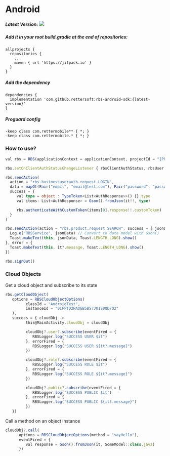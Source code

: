 # Android

##### Latest Version: [![](https://jitpack.io/v/rettersoft/rbs-android-sdk.svg)](https://jitpack.io/#rettersoft/rbs-android-sdk)

##### Add it in your root build.gradle at the end of repositories:

```
allprojects {
  repositories {
  	...
  	maven { url 'https://jitpack.io' }
  }
}
```

##### Add the dependency

```
dependencies {
  implementation 'com.github.rettersoft:rbs-android-sdk:{latest-version}'
}
```

##### Proguard config

```
-keep class com.rettermobile** { *; }
-keep class com.rettermobile.* { *; }
```


### How to use?

```typescript
val rbs = RBS(applicationContext = applicationContext, projectId = "{PROJECT_ID}")
```

```typescript
rbs.setOnClientAuthStatusChangeListener { rbsClientAuthStatus, rbsUser -> }
```

```typescript
rbs.sendAction(
  action = "rbs.businessuserauth.request.LOGIN",
  data = mapOf(Pair("email", "email@test.com"), Pair("password", "password")),
  success = {
     val type = object : TypeToken<List<AuthResponse>>() {}.type
     val items: List<AuthResponse> = Gson().fromJson(it!!, type)

     rbs.authenticateWithCustomToken(items[0].response!!.customToken)
  }
)
```

```typescript
rbs.sendAction(action = "rbs.product.request.SEARCH", success = { jsonData ->
  Log.e("RBSService", jsonData) // Convert to data model with Gson()
  Toast.makeText(this, jsonData, Toast.LENGTH_LONG).show()
}, error = {
  Toast.makeText(this, it?.message, Toast.LENGTH_LONG).show()
})
```

```typescript
rbs.signOut()
```

### Cloud Objects

Get a cloud object and subscribe to its state

```typescript
rbs.getCloudObject(
   options = RBSCloudObjectOptions(
         classId = "AndroidTest",
         instanceId = "01FPTD2HAQGB5BS7J01S0QD7Q2"
   ),
   success = { cloudObj ->
         this@MainActivity.cloudObj = cloudObj

         cloudObj?.user?.subscribe(eventFired = {
            RBSLogger.log("SUCCESS USER $it")
         }, errorFired = {
            RBSLogger.log("SUCCESS USER ${it?.message}")
         })

         cloudObj?.role?.subscribe(eventFired = {
            RBSLogger.log("SUCCESS ROLE $it")
         }, errorFired = {
            RBSLogger.log("SUCCESS ROLE ${it?.message}")
         })

         cloudObj?.public?.subscribe(eventFired = {
            RBSLogger.log("SUCCESS PUBLIC $it")
         }, errorFired = {
            RBSLogger.log("SUCCESS PUBLIC ${it?.message}")
         })
   })
```

Call a method on an object instance

```typescript
cloudObj?.call(
      options = RBSCloudObjectOptions(method = "sayHello"),
      eventFired = {
         val response = Gson().fromJson(it, SomeModel::class.java)
      })
```